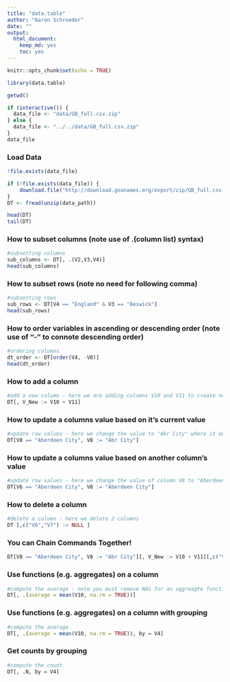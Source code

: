```yaml
---
title: "data.table"
author: "Aaron Schroeder"
date: ""
output: 
  html_document: 
    keep_md: yes
    toc: yes
---
```


```r
knitr::opts_chunk$set(echo = TRUE)
```

```r
library(data.table)

getwd()

if (interactive()) {
  data_file <- "data/GB_full.csv.zip"
} else {
  data_file <- "../../data/GB_full.csv.zip"
}
data_file
```
### Load Data
```r
!file.exists(data_file)

if (!file.exists(data_file)) {
    download.file("http://download.geonames.org/export/zip/GB_full.csv.zip", data_path)
}
DT <- fread(unzip(data_path))
```

```r
head(DT)
tail(DT)
```

### How to subset columns (note use of .(column list) syntax)
```r
#subsetting columns
sub_columns <- DT[, .(V2,V3,V4)]
head(sub_columns)
```

### How to subset rows (note no need for following comma)
```r
#subsetting rows
sub_rows <- DT[V4 == "England" & V3 == "Beswick"]
head(sub_rows)
```

### How to order variables in ascending or descending order (note use of "-" to connote descending order)
```r
#ordering columns
dt_order <- DT[order(V4, -V8)]
head(dt_order)
```

### How to add a column
```r
#add a new column - here we are adding columns V10 and V11 to create new column V_New
DT[, V_New := V10 + V11]
```

### How to update a columns value based on it's current value
```r
#update row values - here we change the value to "Abr City" where it equals "Aberdeen City"
DT[V8 == "Aberdeen City", V8 := "Abr City"]
```

### How to update a columns value based on another column's value
```r
#update row values - here we change the value of column V8 to "Aberdeen City" where column V6 equals "Aberdeen City"
DT[V6 == "Aberdeen City", V8 := "Aberdeen City"]
```

### How to delete a column
```r
#delete a column - here we delete 2 columns
DT [,c("V6","V7") := NULL ]
```

### You can Chain Commands Together!
```r
DT[V8 == "Aberdeen City", V8 := "Abr City"][, V_New := V10 + V11][,c("V6","V7") := NULL]
```

### Use functions (e.g. aggregates) on a column
```r
#compute the average - note you must remove NAs for an aggreagte function to work
DT[, .(average = mean(V10, na.rm = TRUE))]
```

### Use functions (e.g. aggregates) on a column with grouping
```r
#compute the average
DT[, .(average = mean(V10, na.rm = TRUE)), by = V4]
```

### Get counts by grouping
```r
#compute the count
DT[, .N, by = V4]
```

